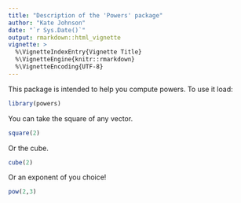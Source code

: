 ```yaml
---
title: "Description of the 'Powers' package"
author: "Kate Johnson"
date: "`r Sys.Date()`"
output: rmarkdown::html_vignette
vignette: >
  %\VignetteIndexEntry{Vignette Title}
  %\VignetteEngine{knitr::rmarkdown}
  %\VignetteEncoding{UTF-8}
---
```


This package is intended to help you compute powers. To use it load:

```r
library(powers)
```

You can take the square of any vector.

```r
square(2)
```

Or the cube.

```r
cube(2)
```

Or an exponent of you choice!

```r
pow(2,3)
```

